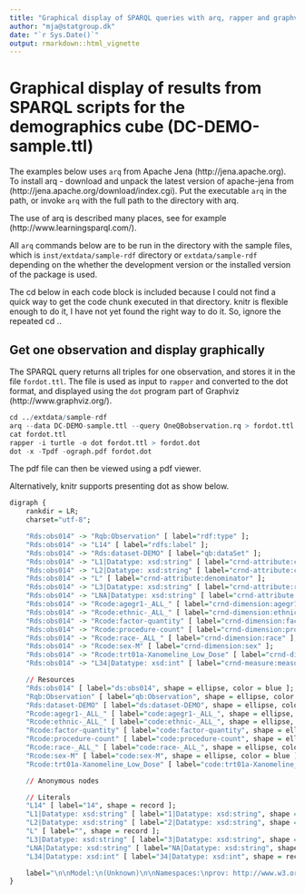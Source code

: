 ```yaml
---
title: "Graphical display of SPARQL queries with arq, rapper and graphviz"
author: "mja@statgroup.dk"
date: "`r Sys.Date()`"
output: rmarkdown::html_vignette
---
```


# Graphical display of results from SPARQL scripts for the demographics cube (DC-DEMO-sample.ttl)

The examples below uses `arq` from Apache Jena
(http://jena.apache.org). To install arq - download and unpack the
latest version of apache-jena from
(http://jena.apache.org/download/index.cgi). Put the executable `arq`
in the path, or invoke `arq` with the full path to the directory with
arq.

The use of arq is described many places, see for example
(http://www.learningsparql.com/).

All `arq` commands below are to be run in the directory with the
sample files, which is `inst/extdata/sample-rdf` directory or
`extdata/sample-rdf` depending on the whether the development version
or the installed version of the package is used.

The cd below in each code block is included because I could not find a
quick way to get the code chunk executed in that directory. knitr is
flexible enough to do it, I have not yet found the right way to do it.
So, ignore the repeated cd ..


## Get one observation and display graphically

The SPARQL query returns all triples for one observation, and stores
it in the file `fordot.ttl`. The file is used as input to `rapper` and
converted to the dot format, and displayed using the `dot` program
part of Graphviz (http://www.graphviz.org/).

```r
cd ../extdata/sample-rdf
arq --data DC-DEMO-sample.ttl --query OneQBobservation.rq > fordot.ttl
cat fordot.ttl
rapper -i turtle -o dot fordot.ttl > fordot.dot
dot -x -Tpdf -ograph.pdf fordot.dot
```

The pdf file can then be viewed using a pdf viewer. 

Alternatively, knitr supports presenting dot as show below.

```r
digraph {
	rankdir = LR;
	charset="utf-8";

	"Rds:obs014" -> "Rqb:Observation" [ label="rdf:type" ];
	"Rds:obs014" -> "L14" [ label="rdfs:label" ];
	"Rds:obs014" -> "Rds:dataset-DEMO" [ label="qb:dataSet" ];
	"Rds:obs014" -> "L1|Datatype: xsd:string" [ label="crnd-attribute:cellpartno" ];
	"Rds:obs014" -> "L2|Datatype: xsd:string" [ label="crnd-attribute:colno" ];
	"Rds:obs014" -> "L" [ label="crnd-attribute:denominator" ];
	"Rds:obs014" -> "L3|Datatype: xsd:string" [ label="crnd-attribute:rowno" ];
	"Rds:obs014" -> "LNA|Datatype: xsd:string" [ label="crnd-attribute:unit" ];
	"Rds:obs014" -> "Rcode:agegr1-_ALL_" [ label="crnd-dimension:agegr1" ];
	"Rds:obs014" -> "Rcode:ethnic-_ALL_" [ label="crnd-dimension:ethnic" ];
	"Rds:obs014" -> "Rcode:factor-quantity" [ label="crnd-dimension:factor" ];
	"Rds:obs014" -> "Rcode:procedure-count" [ label="crnd-dimension:procedure" ];
	"Rds:obs014" -> "Rcode:race-_ALL_" [ label="crnd-dimension:race" ];
	"Rds:obs014" -> "Rcode:sex-M" [ label="crnd-dimension:sex" ];
	"Rds:obs014" -> "Rcode:trt01a-Xanomeline_Low_Dose" [ label="crnd-dimension:trt01a" ];
	"Rds:obs014" -> "L34|Datatype: xsd:int" [ label="crnd-measure:measure" ];

	// Resources
	"Rds:obs014" [ label="ds:obs014", shape = ellipse, color = blue ];
	"Rqb:Observation" [ label="qb:Observation", shape = ellipse, color = blue ];
	"Rds:dataset-DEMO" [ label="ds:dataset-DEMO", shape = ellipse, color = blue ];
	"Rcode:agegr1-_ALL_" [ label="code:agegr1-_ALL_", shape = ellipse, color = blue ];
	"Rcode:ethnic-_ALL_" [ label="code:ethnic-_ALL_", shape = ellipse, color = blue ];
	"Rcode:factor-quantity" [ label="code:factor-quantity", shape = ellipse, color = blue ];
	"Rcode:procedure-count" [ label="code:procedure-count", shape = ellipse, color = blue ];
	"Rcode:race-_ALL_" [ label="code:race-_ALL_", shape = ellipse, color = blue ];
	"Rcode:sex-M" [ label="code:sex-M", shape = ellipse, color = blue ];
	"Rcode:trt01a-Xanomeline_Low_Dose" [ label="code:trt01a-Xanomeline_Low_Dose", shape = ellipse, color = blue ];

	// Anonymous nodes

	// Literals
	"L14" [ label="14", shape = record ];
	"L1|Datatype: xsd:string" [ label="1|Datatype: xsd:string", shape = record ];
	"L2|Datatype: xsd:string" [ label="2|Datatype: xsd:string", shape = record ];
	"L" [ label="", shape = record ];
	"L3|Datatype: xsd:string" [ label="3|Datatype: xsd:string", shape = record ];
	"LNA|Datatype: xsd:string" [ label="NA|Datatype: xsd:string", shape = record ];
	"L34|Datatype: xsd:int" [ label="34|Datatype: xsd:int", shape = record ];

	label="\n\nModel:\n(Unknown)\n\nNamespaces:\nprov: http://www.w3.org/ns/prov#\ncrnd-dimension: http://www.example.org/dc/dimension#\nmms: http://rdf.cdisc.org/mms#\ncrnd-measure: http://www.example.org/dc/measure#\ncode: http://www.example.org/dc/code/\nqb: http://purl.org/linked-data/cube#\ndccs: http://www.example.org/dc/demo/dccs/\nrdfs: http://www.w3.org/2000/01/rdf-schema#\ndcat: http://www.w3.org/ns/dcat#\npav: http://purl.org/pav\ndct: http://purl.org/dc/terms/\nxsd: http://www.w3.org/2001/XMLSchema#\nowl: http://www.w3.org/2002/07/owl#\nrdf: http://www.w3.org/1999/02/22-rdf-syntax-ns#\nskos: http://www.w3.org/2004/02/skos/core#\ncts: http://rdf.cdisc.org/ct/schema#\nrrdfqbcrnd0: http://www.example.org/rrdfqbcrnd0/\nds: http://www.example.org/dc/demo/ds/\ncrnd-attribute: http://www.example.org/dc/attribute#\n";
}
```

<!-- ```{r cache=FALSE} -->
<!-- knitr::read_chunk("../extdata/sample-rdf/fordot.dot") -->
<!-- ``` -->

<!-- ```{r unnamed-chunk-2, engine ='dot', fig.cap ='SPARQL query'} -->
<!-- ``` -->

<!-- cd ../extdata/sample-rdf -->
<!-- arq --data DC-DEMO-sample.ttl --query OneQBobservation.rq > fordot.ttl -->
<!-- rapper -q -i turtle -o dot fordot.ttl -->
